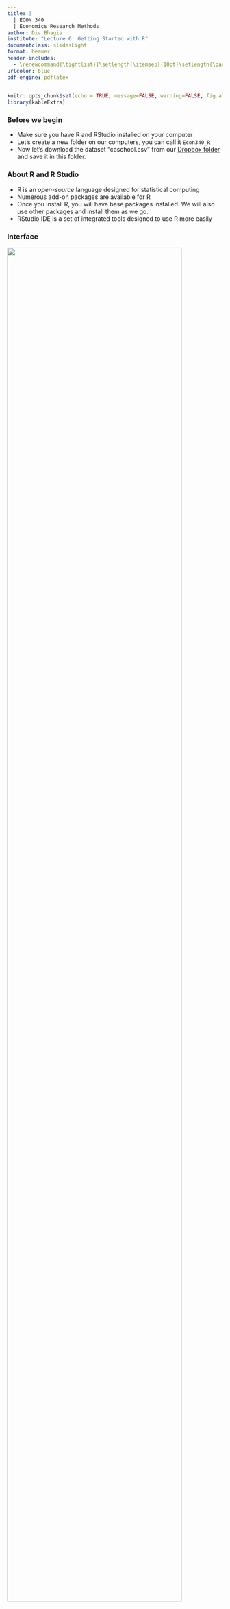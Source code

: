 ```yaml
---
title: |
  | ECON 340  
  | Economics Research Methods
author: Div Bhagia 
institute: "Lecture 6: Getting Started with R"
documentclass: slidesLight
format: beamer
header-includes:
  - \renewcommand{\tightlist}{\setlength{\itemsep}{10pt}\setlength{\parskip}{0pt}}
urlcolor: blue
pdf-engine: pdflatex
---
```


```r
knitr::opts_chunk$set(echo = TRUE, message=FALSE, warning=FALSE, fig.align="center")
library(kableExtra)
```

### Before we begin

-   Make sure you have R and RStudio installed on your computer
-   Let's create a new folder on our computers, you can call it `Econ340_R`
-   Now let's download the dataset "caschool.csv" from our [Dropbox folder](https://www.dropbox.com/sh/9x7ac4qwnddl650/AAAP1FdTpFp2rXyZ6t-9-qqTa?dl=0) and save it in this folder.

### About R and R Studio

-   R is an *open-source* language designed for statistical computing
-   Numerous add-on packages are available for R
-   Once you install R, you will have base packages installed. We will also use other packages and install them as we go.
-   RStudio IDE is a set of integrated tools designed to use R more easily

### Interface

![](interface.png){width="90%"}

<!-- ### Getting Started
- Open RStudio and open the project `Econ340_R`:\
    File $\rightarrow$ Open Project $\rightarrow$ Select the folder `Econ340_R`
- An R project is simply a *working directory* with some additional details so you can pick up where you left easily
- Since we have this project open, R will save and retrieve files from this folder now
- It is good practice to keep all files (code, data, output, etc.) related to a project in one folder  -->

### Getting Started

-   To get started, let's create a new R Script:\
    File $\rightarrow$ New File $\rightarrow$ R Script
-   This should create a new untitled file in your window.
-   Save this file to the `Econ340_R` folder:\
    File $\rightarrow$ Save as $\rightarrow$ Type *getting_started* $\rightarrow$ Save
-   We will write all of our code in this script and execute it using the Run button on the top right <!--  From next time, you can also just click on the .Rproj file that got created in the folder to open the project -->

### Installing Packages

-   Let us now install our first package `TidyVerse`
-   [TidyVerse](https://www.tidyverse.org/) is a collection of R packages that share an underlying design philosophy, grammar, and data structures
-   You only need to install a package once, so no need to do it again if you installed `TidyVerse` before
-   To install a package: Tools $\rightarrow$ Install Packages $\rightarrow$ Install from Repository (CRAN) $\rightarrow$ Type *TidyVerse*

### Loading Packages

-   Once a package is installed you need to load it before you can use it, so at the top of your R script put the following command:

    ```r
    library(tidyverse)
    ```

### File Management

-   It is good practice to keep all files related to a project in one folder
-   Essentially you want R to use this folder as your *working directory*
-   Working directory is the folder where R will save files and retrieve files from

### How to set the working directory

Three ways to set the working directory:

-   Option 1: Initialize R from this folder: click on the R script *in* the folder to open RStudio
    -   Note: This doesn't work if RStudio is already running so quit it and then restart it again by clicking on the R script in the folder.
-   Option 2: Open the folder under *Files* on bottom-left in R Studio and click on: More $\rightarrow$ Set As Working Directory
-   Option 3: Manually tell R the directory (path) of this folder

### Option 3: Manually setting the path

```r
# Manually set directory
setwd("/Users/dbhagia/myfolder")
```

-   On a Mac, you can right click on any folder and click *Get Info* to get the path
-   On a Windows computer, you can find the location in the address bar on the top (replace "\\" with "/")
-   Alternatively, you can find your path by opening the folder under Files on bottom-left in R Studio and clicking: More $\rightarrow$ Copy Folder Path to Clipboard

### Importing Data

-   We can import data from all kinds of format in R
-   Some of the common formats in which data are stored are .xls, .xlsx, .csv
-   .xls and .xlsx are Microsoft Excel's native formats, however often data is stored in .csv files as the they are simpler
-   Data in R format has extension .rda or .Rdata

### So Far

-   You should have a folder on your computer with "caschool.csv" and "getting_started.R".

-   In your R script, you shoud have the following commands

    ```r
    library(tidyverse)
    ```

-   Run your code and make sure you do not get an error

-   You can select it and Run or use the dropdown next to Run and click Run All or use Source. *(If you just click Run, it will only execute the current line)*

### Importing Data

To import the dataset:

```r
data <- read.csv("caschool.csv")
```

This data set consists of information on 420 elementary school districts in California from 1998-1999.  

You can find the description of the variables in the accompanying codebook.

### Assignment Operator

-   The symbol $<-$ stands for the assignment operator

-   You can use shorcut Alt + - (Windows) or Option + - (Mac)

    ```r
    data <- read.csv("caschool.csv")
    ```

-   In the above code, we created a new object `data` and assigned the dataset we loaded using `read.csv()` to this object

-   If your command ran succesfully, a new object called `data` should appear under the `Environment` (top-right)

### Assignment Operator

```r
umm <- 2
umm <- "Hello"
umm
```

-   The first line of code above creates a new object `umm` and assigns value 2 to it.
-   The next line of code takes the existing object `umm` and assigns a new value to it.
-   Third line displays what is stored in object `umm`

### Exploring Data

-   Before doing anything too complicated, let's get a feel of the data
-   You can double click on the object `data` (or whatever you named it) under the `Environment` (top-right)
-   Or single click on the arrow on left of data to see the structure of the data (alternatively use `str()` command)
-   Some variables are stored as characters (`chr`), some as integers (`int`)

### Exploring Data

To see the list of variables:

```r
ls(data)
```

To summarize all variables in a dataset:

```r
summary(data)
```

To summarize a particular variable:

```r
summary(data$avginc)
```

### R Syntax

-   To call a variable we need to use `data$var_name` as multiple data objects can be loaded in R at the same time

-   Say we want to find the average math score

    ```r
    # Average math score
    mean(data$math_scr)
    ```

-   Can write comments using `#`

-   Try `median()` and `sd()` as well

### Help in R

-   To learn more about any function or it's arguments, one can type `?function_name` in the console.

-   For instance,

    ```r
    ?mean
    ```

-   This will open up the documentation for this section in the Help window (bottom-right).

### More on R Syntax

Nearly everything we do in R fits into one of three categories:

-   Create or overwrite an object (using the assignment operator $<-$)
-   Apply functions to objects
-   Look at objects

### Exercise for you

-   Create a new object called `mean_comp` that contains the mean of variable `computer`
-   Create a new variable in the data frame `data` called `mean_comp` that contains the mean of `computer`

### Creating Objects

You can create a new vector that contains numbers 1-5:

```r
x1 <- c(1, 2, 3, 4, 5)
```

To create `x2` that contains 0 and 100 on the left and right of `x1`, respectively

```r
x2 <- c(0, 1, 2, 3, 4, 5, 100)
```

Alternatively

```r
x2 <- c(0, x1, 100)
```

### Another exercise for you

Use `?mean()` to figure out what the following code does:

```r
mean(x2, 0.25)
```

### More on R Syntax

Note that `mean(x2, 0.25)` is equivalent to

```r
mean(x = x2, trim = 0.25)
```

We can even write:

```r
mean(trim = 0.25, x = x2)
```

If we follow the order, no need to explicitly refer to which argument and we can simply write `mean(x2, 0.25)`.

### Few Last Words

-   Best way to learn a programming language is by using it
-   It is definitely challenging with a steep learning curve, but it is rewarding in the end
-   Internet is your friend (like you didn't know that!)
-   ChatGPT is helpful, but you still need to understand the programming language to reap its benefits.
-   Have fun while you are at it!
-   Next class: really cool things you can do in R :)
